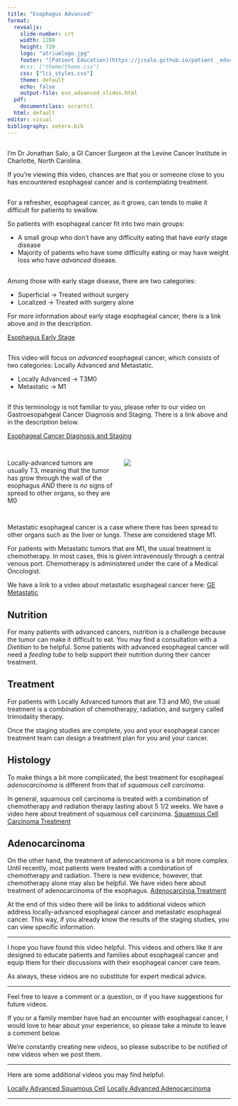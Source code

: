 ```yaml
---
title: "Esophagus Advanced"
format: 
  revealjs:
    slide-number: c/t
    width: 1280
    height: 720
    logo: "atriumlogo.jpg"
    footer: "[Patient Education](https://jcsalo.github.io/patient _education/)"
    #css: ["theme/theme.css"]
    css: ["lci_styles.css"]
    theme: default
    echo: false
    output-file: eso_advanced_slides.html
  pdf:
    documentclass: scrartcl
  html: default
editor: visual
bibliography: zotero.bib
---
```


##

I’m Dr Jonathan Salo, a GI Cancer Surgeon at the Levine Cancer Institute in Charlotte, North Carolina.

If you're viewing this video, chances are that you or someone close to you has encountered esophageal cancer and is contemplating treatment.

##

For a refresher, esophageal cancer, as it grows, can tends to make it difficult for patients to swallow.

So patients with esophageal cancer fit into two main groups:

-   A small group who don't have any difficulty eating that have *early* stage disease
-   Majority of patients who have some difficulty eating or may have weight loss who have *advanced* disease.

##

Among those with early stage disease, there are two categories:

-   Superficial -\> Treated without surgery
-   Localized -\> Treated with surgery alone

For more information about early stage esophageal cancer, there is a link above and in the description. 

[Esophagus Early Stage](eso_early.html)

##

This video will focus on *advanced* esophageal cancer, which consists of two categories: Locally Advanced and Metastatic.

-   Locally Advanced -\> T3M0
-   Metastatic -\> M1

##

If this terminology is not familiar to you, please refer to our video on Gastroesopahgeal Cancer Diagnosis and Staging. There is a link above and in the description below.

[Esophageal Cancer Diagnosis and Staging](ge_dx_staging.html)

##

::: columns
::: {.column .fragment width="50%"}
Locally-advanced tumors are usually T3, meaning that the tumor has grow through the wall of the esophagus *AND* there is *no* signs of spread to other organs, so they are M0
:::

::: {.column .fragment width="50%"}
![](images/t3n01Artboard%203@4x.png)
:::
:::

##

Metastatic esophageal cancer is a case where there has been spread to other organs such as the liver or lungs. These are considered stage M1.

For patients with Metastatic tumors that are M1, the usual treatment is chemotherapy. In most cases, this is given intravenously through a central venous port. Chemotherapy is administered under the care of a Medical Oncologist.

We have a link to a video about metastatic esophageal cancer here:  [GE Metastatic](ge_metastatic.html)


## Nutrition

For many patients with advanced cancers, nutrition is a challenge because the tumor can make it difficult to eat. You may find a consultation with a *Dietitian* to be helpful. Some patients with advanced esophageal cancer will need a *feeding tube* to help support their nutrition during their cancer treatment.

## Treatment

For patients with Locally Advanced tumors that are T3 and M0, the usual treatment is a combination of chemotherapy, radiation, and surgery called trimodality therapy.

Once the staging studies are complete, you and your esophageal cancer treatment team can design a treatment plan for you and your cancer.

## Histology

To make things a bit more complicated, the best treatment for esophageal *adenocarcinoma* is different from that of *squamous cell carcinoma*.  

In general, squamous cell carcinoma is treated with a combination of chemotherapy and radiation therapy lasting about 5 1/2 weeks.  We have a video here about treatment of squamous cell carcinoma. [Squamous Cell Carcinoma Treatment](eso_scca_locally_advanced.html)

## Adenocarcinoma

On the other hand, the treatment of adenocaricinoma is a bit more complex.  Until recently, most patients were treated with a combination of chemotherapy and radiation. There is new evidence, however, that chemotherapy alone may also be helpful.  We have video here about treatment of adenocarcinoma of the esophagus. [Adenocarcinoa Treatment](eso_aca_locally_advanced.html)

At the end of this video there will be links to additional videos which address locally-advanced esophageal cancer and metastatic esophageal cancer. This way, if you already know the results of the staging studies, you can view specific information.

------------------------------------------------------------------------

I hope you have found this video helpful. This videos and others like it are designed to educate patients and families about esophageal cancer and equip them for their discussions with their esophageal cancer care team.

As always, these videos are no substitute for expert medical advice.

------------------------------------------------------------------------

Feel free to leave a comment or a question, or if you have suggestions for future videos.

If you or a family member have had an encounter with esophageal cancer, I would love to hear about your experience, so please take a minute to leave a comment below.

We're constantly creating new videos, so please subscribe to be notified of new videos when we post them.

------------------------------------------------------------------------

Here are some additional videos you may find helpful:

[Locally Advanced Squamous Cell](eso_scca_locally_advanced.html) 
[Locally Advanced Adenocarcinoma](eso_aca_locally_advanced.html)

------------------------------------------------------------------------
